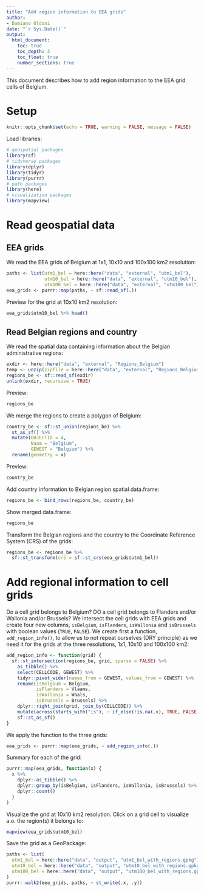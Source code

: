 ```yaml
---
title: "Add region information to EEA grids"
author:
- Damiano Oldoni
date: "`r Sys.Date()`"
output:
  html_document:
    toc: true
    toc_depth: 3
    toc_float: true
    number_sections: true
---
```


This document describes how to add region information to the EEA grid cells of Belgium.

# Setup

```r
knitr::opts_chunk$set(echo = TRUE, warning = FALSE, message = FALSE)
```

Load libraries:

```r
# geospatial packages
library(sf)
# tidyverse packages
library(dplyr)
library(tidyr)
library(purrr)
# path packages
library(here)
# visualization packages
library(mapview)
```

# Read geospatial data

## EEA grids

We read the EEA grids of Belgium at 1x1, 10x10 and 100x100 km2 resolution:

```r
paths <- list(utm1_bel = here::here("data", "external", "utm1_bel"),
              utm10_bel = here::here("data", "external", "utm10_bel"),
              utm100_bel = here::here("data", "external", "utm100_bel"))
eea_grids <- purrr::map(paths, ~ sf::read_sf(.))
```

Preview for the grid at 10x10 km2 resolution:

```r
eea_grids$utm10_bel %>% head()
```

## Read Belgian regions and country

We read the spatial data containing information about the Belgian administrative regions:

```r
exdir <- here::here("data", "external", "Regions_Belgium")
temp <- unzip(zipfile = here::here("data", "external", "Regions_Belgium.zip"), exdir = exdir)
regions_be <- sf::read_sf(exdir)
unlink(exdir, recursive = TRUE)
```

Preview:

```r
regions_be
```

We merge the regions to create a polygon of Belgium:

```r
country_be <- sf::st_union(regions_be) %>%
  st_as_sf() %>%
  mutate(OBJECTID = 4,
         Naam = "Belgium",
         GEWEST = "Belgium") %>%
  rename(geometry = x)
```

Preview:

```r
country_be
```

Add country information to Belgian region spatial data.frame:

```r
regions_be <- bind_rows(regions_be, country_be)
```

Show merged data.frame:

```r
regions_be
```

Transform the Belgian regions and the country to the Coordinate Reference System (CRS) of the grids:

```r
regions_be <- regions_be %>% 
  sf::st_transform(crs = sf::st_crs(eea_grids$utm1_bel))
```

# Add regional information to cell grids

Do a cell grid belongs to Belgium? DO a cell grid belongs to Flanders and/or Wallonia and/or Brussels? We intersect the cell grids with EEA grids and create four new columns, `isBelgium`, `isFlanders`, `isWallonia` and `isBrussels` with boolean values (`TRUE`, `FALSE`). We create first a function, `add_region_info()`, to allow us to not repeat ourselves (DRY principle) as we need it for the grids at the three resolutions, 1x1, 10x10 and 100x100 km2:

```r
add_region_info <- function(grid) {
  sf::st_intersection(regions_be, grid, sparse = FALSE) %>%
    as_tibble() %>% 
    select(CELLCODE, GEWEST) %>%
    tidyr::pivot_wider(names_from = GEWEST, values_from = GEWEST) %>%
    rename(isBelgium = Belgium,
           isFlanders = Vlaams,
           isWallonia = Waals,
           isBrussels = Brussels) %>%
    dplyr::right_join(grid, join_by(CELLCODE)) %>%
    mutate(across(starts_with("is"), ~ if_else(!is.na(.x), TRUE, FALSE))) %>%
    sf::st_as_sf()
}
```

We apply the function to the three grids:

```r
eea_grids <- purrr::map(eea_grids, ~ add_region_info(.))
```

Summary for each of the grid:

```r
purrr::map(eea_grids, function(x) {
  x %>% 
    dplyr::as_tibble() %>%
    dplyr::group_by(isBelgium, isFlanders, isWallonia, isBrussels) %>% 
    dplyr::count()
  }
)
```

Visualize the grid at 10x10 km2 resolution. Click on a grid cell to visualize a.o. the region(s) it belongs to:

```r
mapview(eea_grids$utm10_bel)
```

Save the grid as a GeoPackage:

```r
paths <- list(
  utm1_bel = here::here("data", "output", "utm1_bel_with_regions.gpkg"),
  utm10_bel = here::here("data", "output", "utm10_bel_with_regions.gpkg"),
  utm100_bel = here::here("data", "output", "utm100_bel_with_regions.gpkg")
)
purrr::walk2(eea_grids, paths, ~ st_write(.x, .y))
```
